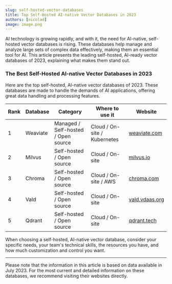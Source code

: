 ```yaml
---
slug: self-hosted-vector-databases
title: Top Self-Hosted AI-native Vector Databases in 2023
authors: [nicolad]
image: image.png
---
```


AI technology is growing rapidly, and with it, the need for AI-native, self-hosted vector databases is rising. These databases help manage and analyze large sets of complex data effectively, making them an essential tool for AI. This article presents the leading self-hosted, AI-ready vector databases of 2023, explaining what makes them stand out.

### The Best Self-Hosted AI-native Vector Databases in 2023

Here are the top self-hosted, AI-native vector databases of 2023. These databases are made to handle the demands of AI applications, offering great data handling and processing features.

| Rank | Database | Category                            | Where to use it              | Website                                                   |
| ---- | -------- | ----------------------------------- | ---------------------------- | --------------------------------------------------------- |
| 1    | Weaviate | Managed / Self-hosted / Open source | Cloud / On-site / Kubernetes | [weaviate.com](https://www.semi.technology/weaviate.html) |
| 2    | Milvus   | Self-hosted / Open source           | Cloud / On-site              | [milvus.io](https://milvus.io/)                           |
| 3    | Chroma   | Self-hosted / Open source           | Cloud / On-site / AWS        | [chroma.com](https://github.com/chroma-core/chroma)       |
| 4    | Vald     | Self-hosted / Open source           | Cloud / On-site              | [vald.vdaas.org](https://vald.vdaas.org/)                 |
| 5    | Qdrant   | Self-hosted / Open source           | Cloud / On-site              | [qdrant.tech](https://qdrant.tech/)                       |

When choosing a self-hosted, AI-native vector database, consider your specific needs, your team's technical skills, the resources you have, and how much customization and control you want.

---

Please note that the information in this article is based on data available in July 2023. For the most current and detailed information on these databases, we recommend visiting their websites directly.
